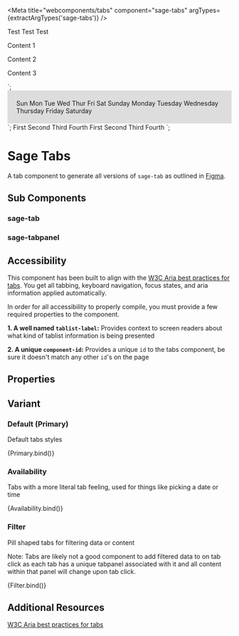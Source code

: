 

<Meta title="webcomponents/tabs" component="sage-tabs" argTypes={extractArgTypes('sage-tabs')} />

  <sage-tabs active-tab=${args.activeTab} variant=${args.variant} component-id="primary">
    <sage-tab slot="tabs" tab="one">Test</sage-tab>
    <sage-tab slot="tabs" tab="two">Test</sage-tab>
    <sage-tab slot="tabs" tab="three">Test</sage-tab>
    <sage-tab-panel slot="tab-panels" tab="one">
      <p>Content 1</p>
    </sage-tab-panel>
    <sage-tab-panel slot="tab-panels" tab="two">
      <p>Content 2</p>
    </sage-tab-panel>
    <sage-tab-panel slot="tab-panels" tab="three">
      <p>Content 3</p>
    </sage-tab-panel>
  </sage-tabs>
`;

  <div style="background-color: #ddd; padding: 20px;">
    <sage-tabs active-tab=${args.activeTab} variant=${args.variant} component-id="availability">
      <sage-tab slot="tabs" tab="sunday">Sun</sage-tab>
      <sage-tab slot="tabs" tab="monday">Mon</sage-tab>
      <sage-tab slot="tabs" tab="tuesday">Tue</sage-tab>
      <sage-tab slot="tabs" tab="wednesday">Wed</sage-tab>
      <sage-tab slot="tabs" tab="thursday">Thur</sage-tab>
      <sage-tab slot="tabs" tab="friday">Fri</sage-tab>
      <sage-tab slot="tabs" tab="saturday">Sat</sage-tab>
      <sage-tab-panel slot="tab-panels" tab="sunday">Sunday</sage-tab-panel>
      <sage-tab-panel slot="tab-panels" tab="monday">Monday</sage-tab-panel>
      <sage-tab-panel slot="tab-panels" tab="tuesday">Tuesday</sage-tab-panel>
      <sage-tab-panel slot="tab-panels" tab="wednesday">Wednesday</sage-tab-panel>
      <sage-tab-panel slot="tab-panels" tab="thursday">Thursday</sage-tab-panel>
      <sage-tab-panel slot="tab-panels" tab="friday">Friday</sage-tab-panel>
      <sage-tab-panel slot="tab-panels" tab="saturday">Saturday</sage-tab-panel>
    </sage-tabs>
  </div>
`;

  <sage-tabs active-tab=${args.activeTab} variant=${args.variant} component-id="filter">
    <sage-tab slot="tabs" tab="first">First</sage-tab>
    <sage-tab slot="tabs" tab="second">Second</sage-tab>
    <sage-tab slot="tabs" tab="third">Third</sage-tab>
    <sage-tab slot="tabs" tab="fourth">Fourth</sage-tab>
    <sage-tab-panel slot="tab-panels" tab="first">First</sage-tab-panel>
    <sage-tab-panel slot="tab-panels" tab="second">Second</sage-tab-panel>
    <sage-tab-panel slot="tab-panels" tab="third">Third</sage-tab-panel>
    <sage-tab-panel slot="tab-panels" tab="fourth">Fourth</sage-tab-panel>
  </sage-tabs>
`;

# Sage Tabs

A tab component to generate all versions of `sage-tab` as outlined in [Figma](https://www.figma.com/file/sMbtLUHSt2vfKgKjyQ3052/%F0%9F%A7%A9-Sage-components?node-id=488%3A43471&t=5FtThY98rugq7hGi-1).

## Sub Components

### sage-tab

### sage-tabpanel

## Accessibility

This component has been built to align with the [W3C Aria best practices for tabs](https://www.w3.org/WAI/ARIA/apg/patterns/tabs/). You get all tabbing, keyboard navigation, focus states, and aria information applied automatically.

In order for all accessibility to properly compile, you must provide a few required properties to the component. 

**1. A well named `tablist-label`:** Provides context to screen readers about what kind of tablist information is being presented

**2. A unique `component-id`:** Provides a unique `id` to the tabs component, be sure it doesn't match any other `id`'s on the page

## Properties

<ArgsTable of="sage-tabs" />

## Variant

### Default (Primary)

Default tabs styles

<Canvas>
  <Story name="primary" args={{
    activeTab: "two",
    variant: 'primary',
  }}>
    {Primary.bind()}
  </Story>
</Canvas>

### Availability

Tabs with a more literal tab feeling, used for things like picking a date or time

<Canvas>
  <Story name="availability" args={{
    activeTab: "monday",
    variant: 'availability',
  }}>
    {Availability.bind()}
  </Story>
</Canvas>

### Filter

Pill shaped tabs for filtering data or content

Note: Tabs are likely not a good component to add filtered data to on tab click as each tab has a unique tabpanel associated with it and all content within that panel will change upon tab click.

<Canvas>
  <Story name="filter" args={{
    activeTab: "second",
    variant: 'filter',
  }}>
    {Filter.bind()}
  </Story>
</Canvas>

## Additional Resources

[W3C Aria best practices for tabs](https://www.w3.org/WAI/ARIA/apg/patterns/tabs/)
